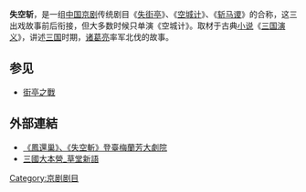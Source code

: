 '''失空斩'''，是一组[[中国|中国]][[京剧|京剧]]传统剧目《[[失街亭|失街亭]]》、《[[空城计_(京剧)|空城计]]》、《[[斩马谡|斩马谡]]》的合称，这三出戏故事前后衔接，但大多数时候只单演《空城计》。取材于古典[[小说|小说]]《[[三国演义|三国演义]]》，讲述[[三国|三国]]时期，[[诸葛亮|诸葛亮]]率军北伐的故事。

== 参见 ==
*[[街亭之戰|街亭之戰]]

== 外部連結 ==
* [http://gb.cri.cn/27504/2009/06/09/2385s2531792.htm 《鳳還巢》、《失空斬》登臺梅蘭芳大劇院]{{Wayback|url=http://gb.cri.cn/27504/2009/06/09/2385s2531792.htm |date=20160304204852 }}
* [http://www.ylib.com/sango/soton/soton050125.asp 三國大本營_草堂新語]{{Wayback|url=http://www.ylib.com/sango/soton/soton050125.asp |date=20090418204027 }}

[[Category:京剧剧目|Category:京剧剧目]]